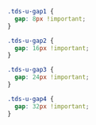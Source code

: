 <Meta title="Utilities/Utility Classes/Gap" />

```css
.tds-u-gap1 {
  gap: 8px !important;
}

.tds-u-gap2 {
  gap: 16px !important;
}

.tds-u-gap3 {
  gap: 24px !important;
}

.tds-u-gap4 {
  gap: 32px !important;
}
```
